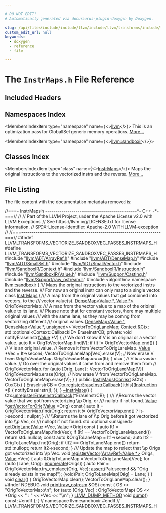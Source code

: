 ```yaml
---

# DO NOT EDIT!
# Automatically generated via docusaurus-plugin-doxygen by Doxygen.

slug: /api/files/include/include/llvm/include/llvm/transforms/include/llvm/transforms/vectorize/include/llvm/transforms/vectorize/sandboxvectorizer/instrmaps-h
custom_edit_url: null
keywords:
  - doxygen
  - reference
  - file

---
```





# The `InstrMaps.h` File Reference

<DoxygenPage pluginConfig={pluginConfig}>



## Included Headers

<IncludesList>
<IncludesListItem
  filePath="llvm/ADT/ArrayRef.h"
  permalink="/docs/api/files/include/include/llvm/include/llvm/adt/arrayref-h"
  isLocal="true" />
<IncludesListItem
  filePath="llvm/ADT/DenseMap.h"
  permalink="/docs/api/files/include/include/llvm/include/llvm/adt/densemap-h"
  isLocal="true" />
<IncludesListItem
  filePath="llvm/ADT/SmallSet.h"
  permalink="/docs/api/files/include/include/llvm/include/llvm/adt/smallset-h"
  isLocal="true" />
<IncludesListItem
  filePath="llvm/ADT/SmallVector.h"
  permalink="/docs/api/files/include/include/llvm/include/llvm/adt/smallvector-h"
  isLocal="true" />
<IncludesListItem
  filePath="llvm/SandboxIR/Context.h"
  permalink="/docs/api/files/include/include/llvm/include/llvm/sandboxir/context-h"
  isLocal="true" />
<IncludesListItem
  filePath="llvm/SandboxIR/Instruction.h"
  permalink="/docs/api/files/include/include/llvm/include/llvm/sandboxir/instruction-h"
  isLocal="true" />
<IncludesListItem
  filePath="llvm/SandboxIR/Value.h"
  permalink="/docs/api/files/include/include/llvm/include/llvm/sandboxir/value-h"
  isLocal="true" />
<IncludesListItem
  filePath="llvm/Support/Casting.h"
  permalink="/docs/api/files/include/include/llvm/include/llvm/support/casting-h"
  isLocal="true" />
<IncludesListItem
  filePath="llvm/Support/raw_ostream.h"
  permalink="/docs/api/files/include/include/llvm/include/llvm/support/raw-ostream-h"
  isLocal="true" />
<IncludesListItem
  filePath="algorithm"
  permalink=""
  isLocal="false" />
</IncludesList>

## Namespaces Index

<MembersIndex>

<MembersIndexItem
  type="namespace"
  name={<><a href="/docs/api/namespaces/llvm">llvm</a></>}>
This is an optimization pass for GlobalISel generic memory operations. <a href="/docs/api/namespaces/llvm/#details">More...</a>
</MembersIndexItem>

<MembersIndexItem
  type="namespace"
  name={<><a href="/docs/api/namespaces/llvm/sandboxir">llvm::sandboxir</a></>}>
</MembersIndexItem>

</MembersIndex>

## Classes Index

<MembersIndex>

<MembersIndexItem
  type="class"
  name={<><a href="/docs/api/classes/llvm/sandboxir/instrmaps">InstrMaps</a></>}>
Maps the original instructions to the vectorized instrs and the reverse. <a href="/docs/api/classes/llvm/sandboxir/instrmaps/#details">More...</a>
</MembersIndexItem>

</MembersIndex>


## File Listing

The file content with the documentation metadata removed is:

<ProgramListing>

<Link id="l00001" /><CodeLine lineNumber="1"><Highlight kind="comment">//===- InstrMaps.h ----------------------------------------------&#42;- C++ -&#42;-===//</Highlight><Highlight kind="normal"></Highlight></CodeLine>
<Link id="l00002" /><CodeLine lineNumber="2"><Highlight kind="normal"></Highlight><Highlight kind="comment">//</Highlight><Highlight kind="normal"></Highlight></CodeLine>
<Link id="l00003" /><CodeLine lineNumber="3"><Highlight kind="normal"></Highlight><Highlight kind="comment">// Part of the LLVM Project, under the Apache License v2.0 with LLVM Exceptions.</Highlight><Highlight kind="normal"></Highlight></CodeLine>
<Link id="l00004" /><CodeLine lineNumber="4"><Highlight kind="normal"></Highlight><Highlight kind="comment">// See https://llvm.org/LICENSE.txt for license information.</Highlight><Highlight kind="normal"></Highlight></CodeLine>
<Link id="l00005" /><CodeLine lineNumber="5"><Highlight kind="normal"></Highlight><Highlight kind="comment">// SPDX-License-Identifier: Apache-2.0 WITH LLVM-exception</Highlight><Highlight kind="normal"></Highlight></CodeLine>
<Link id="l00006" /><CodeLine lineNumber="6"><Highlight kind="normal"></Highlight><Highlight kind="comment">//</Highlight><Highlight kind="normal"></Highlight></CodeLine>
<Link id="l00007" /><CodeLine lineNumber="7"><Highlight kind="normal"></Highlight><Highlight kind="comment">//===----------------------------------------------------------------------===//</Highlight><Highlight kind="normal"></Highlight></CodeLine>
<Link id="l00008" /><CodeLine lineNumber="8"><Highlight kind="normal"></Highlight></CodeLine>
<Link id="l00009" /><CodeLine lineNumber="9"><Highlight kind="normal"></Highlight><Highlight kind="preprocessor">#ifndef LLVM&#95;TRANSFORMS&#95;VECTORIZE&#95;SANDBOXVEC&#95;PASSES&#95;INSTRMAPS&#95;H</Highlight><Highlight kind="normal"></Highlight></CodeLine>
<Link id="l00010" /><CodeLine lineNumber="10"><Highlight kind="normal"></Highlight><Highlight kind="preprocessor">#define LLVM&#95;TRANSFORMS&#95;VECTORIZE&#95;SANDBOXVEC&#95;PASSES&#95;INSTRMAPS&#95;H</Highlight><Highlight kind="normal"></Highlight></CodeLine>
<Link id="l00011" /><CodeLine lineNumber="11"><Highlight kind="normal"></Highlight></CodeLine>
<Link id="l00012" /><CodeLine lineNumber="12"><Highlight kind="normal"></Highlight><Highlight kind="preprocessor">#include &quot;<a href="/docs/api/files/include/include/llvm/include/llvm/adt/arrayref-h">llvm/ADT/ArrayRef.h</a>&quot;</Highlight><Highlight kind="normal"></Highlight></CodeLine>
<Link id="l00013" /><CodeLine lineNumber="13"><Highlight kind="normal"></Highlight><Highlight kind="preprocessor">#include &quot;<a href="/docs/api/files/include/include/llvm/include/llvm/adt/densemap-h">llvm/ADT/DenseMap.h</a>&quot;</Highlight><Highlight kind="normal"></Highlight></CodeLine>
<Link id="l00014" /><CodeLine lineNumber="14"><Highlight kind="normal"></Highlight><Highlight kind="preprocessor">#include &quot;<a href="/docs/api/files/include/include/llvm/include/llvm/adt/smallset-h">llvm/ADT/SmallSet.h</a>&quot;</Highlight><Highlight kind="normal"></Highlight></CodeLine>
<Link id="l00015" /><CodeLine lineNumber="15"><Highlight kind="normal"></Highlight><Highlight kind="preprocessor">#include &quot;<a href="/docs/api/files/include/include/llvm/include/llvm/adt/smallvector-h">llvm/ADT/SmallVector.h</a>&quot;</Highlight><Highlight kind="normal"></Highlight></CodeLine>
<Link id="l00016" /><CodeLine lineNumber="16"><Highlight kind="normal"></Highlight><Highlight kind="preprocessor">#include &quot;<a href="/docs/api/files/include/include/llvm/include/llvm/sandboxir/context-h">llvm/SandboxIR/Context.h</a>&quot;</Highlight><Highlight kind="normal"></Highlight></CodeLine>
<Link id="l00017" /><CodeLine lineNumber="17"><Highlight kind="normal"></Highlight><Highlight kind="preprocessor">#include &quot;<a href="/docs/api/files/include/include/llvm/include/llvm/sandboxir/instruction-h">llvm/SandboxIR/Instruction.h</a>&quot;</Highlight><Highlight kind="normal"></Highlight></CodeLine>
<Link id="l00018" /><CodeLine lineNumber="18"><Highlight kind="normal"></Highlight><Highlight kind="preprocessor">#include &quot;<a href="/docs/api/files/include/include/llvm/include/llvm/sandboxir/value-h">llvm/SandboxIR/Value.h</a>&quot;</Highlight><Highlight kind="normal"></Highlight></CodeLine>
<Link id="l00019" /><CodeLine lineNumber="19"><Highlight kind="normal"></Highlight><Highlight kind="preprocessor">#include &quot;<a href="/docs/api/files/include/include/llvm/include/llvm/support/casting-h">llvm/Support/Casting.h</a>&quot;</Highlight><Highlight kind="normal"></Highlight></CodeLine>
<Link id="l00020" /><CodeLine lineNumber="20"><Highlight kind="normal"></Highlight><Highlight kind="preprocessor">#include &quot;<a href="/docs/api/files/include/include/llvm/include/llvm/support/raw-ostream-h">llvm/Support/raw&#95;ostream.h</a>&quot;</Highlight><Highlight kind="normal"></Highlight></CodeLine>
<Link id="l00021" /><CodeLine lineNumber="21"><Highlight kind="normal"></Highlight><Highlight kind="preprocessor">#include &lt;algorithm&gt;</Highlight><Highlight kind="normal"></Highlight></CodeLine>
<Link id="l00022" /><CodeLine lineNumber="22"><Highlight kind="normal"></Highlight></CodeLine>
<Link id="l00023" /><CodeLine lineNumber="23"><Highlight kind="normal"></Highlight><Highlight kind="keyword">namespace </Highlight><Highlight kind="normal"><a href="/docs/api/namespaces/llvm/sandboxir">llvm::sandboxir</a> &#123;</Highlight></CodeLine>
<Link id="l00024" /><CodeLine lineNumber="24"><Highlight kind="normal"></Highlight><Highlight kind="comment"></Highlight></CodeLine>
<Link id="l00025" /><CodeLine lineNumber="25"><Highlight kind="comment">/// Maps the original instructions to the vectorized instrs and the reverse.</Highlight></CodeLine>
<Link id="l00026" /><CodeLine lineNumber="26"><Highlight kind="comment">/// For now an original instr can only map to a single vector.</Highlight><Highlight kind="normal"></Highlight></CodeLine>
<Link id="l00027" /><CodeLine lineNumber="27" lineLink="/docs/api/classes/llvm/sandboxir/instrmaps"><Highlight kind="normal"></Highlight><Highlight kind="keyword">class </Highlight><Highlight kind="normal"><a href="/docs/api/classes/llvm/sandboxir/instrmaps/#a7bf12610477709df7bfb4c240789368a">InstrMaps</a> &#123;</Highlight><Highlight kind="comment"></Highlight></CodeLine>
<Link id="l00028" /><CodeLine lineNumber="28"><Highlight kind="comment">  /// A map from the original values that got combined into vectors, to the</Highlight></CodeLine>
<Link id="l00029" /><CodeLine lineNumber="29"><Highlight kind="comment">  /// vector value(s).</Highlight><Highlight kind="normal"></Highlight></CodeLine>
<Link id="l00030" /><CodeLine lineNumber="30"><Highlight kind="normal">  <a href="/docs/api/classes/llvm/densemap">DenseMap&lt;Value &#42;, Value &#42;&gt;</a> OrigToVectorMap;</Highlight><Highlight kind="comment"></Highlight></CodeLine>
<Link id="l00031" /><CodeLine lineNumber="31"><Highlight kind="comment">  /// A map from the vector value to a map of the original value to its lane.</Highlight></CodeLine>
<Link id="l00032" /><CodeLine lineNumber="32"><Highlight kind="comment">  /// Please note that for constant vectors, there may multiple original values</Highlight></CodeLine>
<Link id="l00033" /><CodeLine lineNumber="33"><Highlight kind="comment">  /// with the same lane, as they may be coming from vectorizing different</Highlight></CodeLine>
<Link id="l00034" /><CodeLine lineNumber="34"><Highlight kind="comment">  /// original values.</Highlight><Highlight kind="normal"></Highlight></CodeLine>
<Link id="l00035" /><CodeLine lineNumber="35"><Highlight kind="normal">  <a href="/docs/api/classes/llvm/densemap">DenseMap&lt;Value &#42;, DenseMap&lt;Value &#42;, unsigned&gt;</a>&gt; VectorToOrigLaneMap;</Highlight></CodeLine>
<Link id="l00036" /><CodeLine lineNumber="36"><Highlight kind="normal">  <a href="/docs/api/classes/llvm/sandboxir/context">Context</a> &amp;Ctx;</Highlight></CodeLine>
<Link id="l00037" /><CodeLine lineNumber="37"><Highlight kind="normal">  std::optional&lt;Context::CallbackID&gt; EraseInstrCB;</Highlight></CodeLine>
<Link id="l00038" /><CodeLine lineNumber="38"><Highlight kind="normal"></Highlight></CodeLine>
<Link id="l00039" /><CodeLine lineNumber="39"><Highlight kind="normal"></Highlight><Highlight kind="keyword">private</Highlight><Highlight kind="normal">:</Highlight></CodeLine>
<Link id="l00040" /><CodeLine lineNumber="40"><Highlight kind="normal">  </Highlight><Highlight kind="keywordtype">void</Highlight><Highlight kind="normal"> notifyEraseInstr(<a href="/docs/api/classes/llvm/sandboxir/value">Value</a> &#42;V) &#123;</Highlight></CodeLine>
<Link id="l00041" /><CodeLine lineNumber="41"><Highlight kind="normal">    </Highlight><Highlight kind="comment">// We don&#39;t know if V is an original or a vector value.</Highlight><Highlight kind="normal"></Highlight></CodeLine>
<Link id="l00042" /><CodeLine lineNumber="42"><Highlight kind="normal">    </Highlight><Highlight kind="keyword">auto</Highlight><Highlight kind="normal"> It = OrigToVectorMap.find(V);</Highlight></CodeLine>
<Link id="l00043" /><CodeLine lineNumber="43"><Highlight kind="normal">    </Highlight><Highlight kind="keywordflow">if</Highlight><Highlight kind="normal"> (It != OrigToVectorMap.end()) &#123;</Highlight></CodeLine>
<Link id="l00044" /><CodeLine lineNumber="44"><Highlight kind="normal">      </Highlight><Highlight kind="comment">// V is an original value.</Highlight><Highlight kind="normal"></Highlight></CodeLine>
<Link id="l00045" /><CodeLine lineNumber="45"><Highlight kind="normal">      </Highlight><Highlight kind="comment">// Remove it from VectorToOrigLaneMap.</Highlight><Highlight kind="normal"></Highlight></CodeLine>
<Link id="l00046" /><CodeLine lineNumber="46"><Highlight kind="normal">      <a href="/docs/api/classes/llvm/sandboxir/value">Value</a> &#42;Vec = It-&gt;second;</Highlight></CodeLine>
<Link id="l00047" /><CodeLine lineNumber="47"><Highlight kind="normal">      VectorToOrigLaneMap&#91;Vec&#93;.erase(V);</Highlight></CodeLine>
<Link id="l00048" /><CodeLine lineNumber="48"><Highlight kind="normal">      </Highlight><Highlight kind="comment">// Now erase V from OrigToVectorMap.</Highlight><Highlight kind="normal"></Highlight></CodeLine>
<Link id="l00049" /><CodeLine lineNumber="49"><Highlight kind="normal">      OrigToVectorMap.erase(It);</Highlight></CodeLine>
<Link id="l00050" /><CodeLine lineNumber="50"><Highlight kind="normal">    &#125; </Highlight><Highlight kind="keywordflow">else</Highlight><Highlight kind="normal"> &#123;</Highlight></CodeLine>
<Link id="l00051" /><CodeLine lineNumber="51"><Highlight kind="normal">      </Highlight><Highlight kind="comment">// V is a vector value.</Highlight><Highlight kind="normal"></Highlight></CodeLine>
<Link id="l00052" /><CodeLine lineNumber="52"><Highlight kind="normal">      </Highlight><Highlight kind="comment">// Go over the original values it came from and remove them from</Highlight><Highlight kind="normal"></Highlight></CodeLine>
<Link id="l00053" /><CodeLine lineNumber="53"><Highlight kind="normal">      </Highlight><Highlight kind="comment">// OrigToVectorMap.</Highlight><Highlight kind="normal"></Highlight></CodeLine>
<Link id="l00054" /><CodeLine lineNumber="54"><Highlight kind="normal">      </Highlight><Highlight kind="keywordflow">for</Highlight><Highlight kind="normal"> (</Highlight><Highlight kind="keyword">auto</Highlight><Highlight kind="normal"> &#91;Orig, Lane&#93; : VectorToOrigLaneMap&#91;V&#93;)</Highlight></CodeLine>
<Link id="l00055" /><CodeLine lineNumber="55"><Highlight kind="normal">        OrigToVectorMap.erase(Orig);</Highlight></CodeLine>
<Link id="l00056" /><CodeLine lineNumber="56"><Highlight kind="normal">      </Highlight><Highlight kind="comment">// Now erase V from VectorToOrigLaneMap.</Highlight><Highlight kind="normal"></Highlight></CodeLine>
<Link id="l00057" /><CodeLine lineNumber="57"><Highlight kind="normal">      VectorToOrigLaneMap.erase(V);</Highlight></CodeLine>
<Link id="l00058" /><CodeLine lineNumber="58"><Highlight kind="normal">    &#125;</Highlight></CodeLine>
<Link id="l00059" /><CodeLine lineNumber="59"><Highlight kind="normal">  &#125;</Highlight></CodeLine>
<Link id="l00060" /><CodeLine lineNumber="60"><Highlight kind="normal"></Highlight></CodeLine>
<Link id="l00061" /><CodeLine lineNumber="61"><Highlight kind="normal"></Highlight><Highlight kind="keyword">public</Highlight><Highlight kind="normal">:</Highlight></CodeLine>
<Link id="l00062" /><CodeLine lineNumber="62" lineLink="/docs/api/classes/llvm/sandboxir/instrmaps/#a7bf12610477709df7bfb4c240789368a"><Highlight kind="normal">  <a href="/docs/api/classes/llvm/sandboxir/instrmaps/#a7bf12610477709df7bfb4c240789368a">InstrMaps</a>(<a href="/docs/api/classes/llvm/sandboxir/context">Context</a> &amp;Ctx) : Ctx(Ctx) &#123;</Highlight></CodeLine>
<Link id="l00063" /><CodeLine lineNumber="63"><Highlight kind="normal">    EraseInstrCB = Ctx.<a href="/docs/api/classes/llvm/sandboxir/context/#af6d2670f4ff31e843f297ce7d3f7e157">registerEraseInstrCallback</a>(</Highlight></CodeLine>
<Link id="l00064" /><CodeLine lineNumber="64"><Highlight kind="normal">        &#91;</Highlight><Highlight kind="keyword">this</Highlight><Highlight kind="normal">&#93;(<a href="/docs/api/classes/llvm/sandboxir/instruction">Instruction</a> &#42;<a href="/docs/api/files/lib/lib/support/md5-cpp/#ac0eafdc9ee161b71e7af98af736952fd">I</a>) &#123; notifyEraseInstr(<a href="/docs/api/files/lib/lib/support/md5-cpp/#ac0eafdc9ee161b71e7af98af736952fd">I</a>); &#125;);</Highlight></CodeLine>
<Link id="l00065" /><CodeLine lineNumber="65"><Highlight kind="normal">  &#125;</Highlight></CodeLine>
<Link id="l00066" /><CodeLine lineNumber="66" lineLink="/docs/api/classes/llvm/sandboxir/instrmaps/#ac7a43f73f4cda27d7bd171b5680403b6"><Highlight kind="normal">  <a href="/docs/api/classes/llvm/sandboxir/instrmaps/#ac7a43f73f4cda27d7bd171b5680403b6">~InstrMaps</a>() &#123; Ctx.<a href="/docs/api/classes/llvm/sandboxir/context/#aee83fd7e06567cc8d42c29f899322e67">unregisterEraseInstrCallback</a>(&#42;EraseInstrCB); &#125;</Highlight><Highlight kind="comment"></Highlight></CodeLine>
<Link id="l00067" /><CodeLine lineNumber="67"><Highlight kind="comment">  /// \\Returns the vector value that we got from vectorizing \\p Orig, or</Highlight></CodeLine>
<Link id="l00068" /><CodeLine lineNumber="68"><Highlight kind="comment">  /// nullptr if not found.</Highlight><Highlight kind="normal"></Highlight></CodeLine>
<Link id="l00069" /><CodeLine lineNumber="69" lineLink="/docs/api/classes/llvm/sandboxir/instrmaps/#a2a0983417dcb8366c7c878e44f20e40c"><Highlight kind="normal">  <a href="/docs/api/classes/llvm/sandboxir/value">Value</a> &#42;<a href="/docs/api/classes/llvm/sandboxir/instrmaps/#a2a0983417dcb8366c7c878e44f20e40c">getVectorForOrig</a>(<a href="/docs/api/classes/llvm/sandboxir/value">Value</a> &#42;Orig)</Highlight><Highlight kind="keyword"> const </Highlight><Highlight kind="normal">&#123;</Highlight></CodeLine>
<Link id="l00070" /><CodeLine lineNumber="70"><Highlight kind="normal">    </Highlight><Highlight kind="keyword">auto</Highlight><Highlight kind="normal"> It = OrigToVectorMap.find(Orig);</Highlight></CodeLine>
<Link id="l00071" /><CodeLine lineNumber="71"><Highlight kind="normal">    </Highlight><Highlight kind="keywordflow">return</Highlight><Highlight kind="normal"> It != OrigToVectorMap.end() ? It-&gt;second : </Highlight><Highlight kind="keyword">nullptr</Highlight><Highlight kind="normal">;</Highlight></CodeLine>
<Link id="l00072" /><CodeLine lineNumber="72"><Highlight kind="normal">  &#125;</Highlight><Highlight kind="comment"></Highlight></CodeLine>
<Link id="l00073" /><CodeLine lineNumber="73"><Highlight kind="comment">  /// \\Returns the lane of \\p Orig before it got vectorized into \\p Vec, or</Highlight></CodeLine>
<Link id="l00074" /><CodeLine lineNumber="74"><Highlight kind="comment">  /// nullopt if not found.</Highlight><Highlight kind="normal"></Highlight></CodeLine>
<Link id="l00075" /><CodeLine lineNumber="75" lineLink="/docs/api/classes/llvm/sandboxir/instrmaps/#afb20488cebf440f02755a36a8626399a"><Highlight kind="normal">  std::optional&lt;unsigned&gt; <a href="/docs/api/classes/llvm/sandboxir/instrmaps/#afb20488cebf440f02755a36a8626399a">getOrigLane</a>(<a href="/docs/api/classes/llvm/sandboxir/value">Value</a> &#42;Vec, <a href="/docs/api/classes/llvm/sandboxir/value">Value</a> &#42;Orig)</Highlight><Highlight kind="keyword"> const </Highlight><Highlight kind="normal">&#123;</Highlight></CodeLine>
<Link id="l00076" /><CodeLine lineNumber="76"><Highlight kind="normal">    </Highlight><Highlight kind="keyword">auto</Highlight><Highlight kind="normal"> It1 = VectorToOrigLaneMap.find(Vec);</Highlight></CodeLine>
<Link id="l00077" /><CodeLine lineNumber="77"><Highlight kind="normal">    </Highlight><Highlight kind="keywordflow">if</Highlight><Highlight kind="normal"> (It1 == VectorToOrigLaneMap.end())</Highlight></CodeLine>
<Link id="l00078" /><CodeLine lineNumber="78"><Highlight kind="normal">      </Highlight><Highlight kind="keywordflow">return</Highlight><Highlight kind="normal"> std::nullopt;</Highlight></CodeLine>
<Link id="l00079" /><CodeLine lineNumber="79"><Highlight kind="normal">    </Highlight><Highlight kind="keyword">const</Highlight><Highlight kind="normal"> </Highlight><Highlight kind="keyword">auto</Highlight><Highlight kind="normal"> &amp;OrigToLaneMap = It1-&gt;second;</Highlight></CodeLine>
<Link id="l00080" /><CodeLine lineNumber="80"><Highlight kind="normal">    </Highlight><Highlight kind="keyword">auto</Highlight><Highlight kind="normal"> It2 = OrigToLaneMap.find(Orig);</Highlight></CodeLine>
<Link id="l00081" /><CodeLine lineNumber="81"><Highlight kind="normal">    </Highlight><Highlight kind="keywordflow">if</Highlight><Highlight kind="normal"> (It2 == OrigToLaneMap.end())</Highlight></CodeLine>
<Link id="l00082" /><CodeLine lineNumber="82"><Highlight kind="normal">      </Highlight><Highlight kind="keywordflow">return</Highlight><Highlight kind="normal"> std::nullopt;</Highlight></CodeLine>
<Link id="l00083" /><CodeLine lineNumber="83"><Highlight kind="normal">    </Highlight><Highlight kind="keywordflow">return</Highlight><Highlight kind="normal"> It2-&gt;second;</Highlight></CodeLine>
<Link id="l00084" /><CodeLine lineNumber="84"><Highlight kind="normal">  &#125;</Highlight><Highlight kind="comment"></Highlight></CodeLine>
<Link id="l00085" /><CodeLine lineNumber="85"><Highlight kind="comment">  /// Update the map to reflect that \\p Origs got vectorized into \\p Vec.</Highlight><Highlight kind="normal"></Highlight></CodeLine>
<Link id="l00086" /><CodeLine lineNumber="86" lineLink="/docs/api/classes/llvm/sandboxir/instrmaps/#a55250423267861670a8cf37ece246fc4"><Highlight kind="normal">  </Highlight><Highlight kind="keywordtype">void</Highlight><Highlight kind="normal"> <a href="/docs/api/classes/llvm/sandboxir/instrmaps/#a55250423267861670a8cf37ece246fc4">registerVector</a>(<a href="/docs/api/classes/llvm/arrayref">ArrayRef&lt;Value &#42;&gt;</a> Origs, <a href="/docs/api/classes/llvm/sandboxir/value">Value</a> &#42;Vec) &#123;</Highlight></CodeLine>
<Link id="l00087" /><CodeLine lineNumber="87"><Highlight kind="normal">    </Highlight><Highlight kind="keyword">auto</Highlight><Highlight kind="normal"> &amp;OrigToLaneMap = VectorToOrigLaneMap&#91;Vec&#93;;</Highlight></CodeLine>
<Link id="l00088" /><CodeLine lineNumber="88"><Highlight kind="normal">    </Highlight><Highlight kind="keywordflow">for</Highlight><Highlight kind="normal"> (</Highlight><Highlight kind="keyword">auto</Highlight><Highlight kind="normal"> &#91;Lane, Orig&#93; : <a href="/docs/api/namespaces/llvm/#a206e2134ddd2312c3488d0632d98f554">enumerate</a>(Origs)) &#123;</Highlight></CodeLine>
<Link id="l00089" /><CodeLine lineNumber="89"><Highlight kind="normal">      </Highlight><Highlight kind="keyword">auto</Highlight><Highlight kind="normal"> Pair = OrigToVectorMap.try&#95;emplace(Orig, Vec);</Highlight></CodeLine>
<Link id="l00090" /><CodeLine lineNumber="90"><Highlight kind="normal">      <a href="/docs/api/files/lib/lib/target/lib/target/amdgpu/silowercontrolflow-cpp/#a4868c5d81c5ccc98c47aeab6244346a0">assert</a>(Pair.second &amp;&amp; </Highlight><Highlight kind="stringliteral">&quot;Orig already exists in the map!&quot;</Highlight><Highlight kind="normal">);</Highlight></CodeLine>
<Link id="l00091" /><CodeLine lineNumber="91"><Highlight kind="normal">      (void)Pair;</Highlight></CodeLine>
<Link id="l00092" /><CodeLine lineNumber="92"><Highlight kind="normal">      OrigToLaneMap&#91;Orig&#93; = Lane;</Highlight></CodeLine>
<Link id="l00093" /><CodeLine lineNumber="93"><Highlight kind="normal">    &#125;</Highlight></CodeLine>
<Link id="l00094" /><CodeLine lineNumber="94"><Highlight kind="normal">  &#125;</Highlight></CodeLine>
<Link id="l00095" /><CodeLine lineNumber="95" lineLink="/docs/api/classes/llvm/sandboxir/instrmaps/#adb74cd058cd5fa4c33632f234580bdf1"><Highlight kind="normal">  </Highlight><Highlight kind="keywordtype">void</Highlight><Highlight kind="normal"> <a href="/docs/api/classes/llvm/sandboxir/instrmaps/#adb74cd058cd5fa4c33632f234580bdf1">clear</a>() &#123;</Highlight></CodeLine>
<Link id="l00096" /><CodeLine lineNumber="96"><Highlight kind="normal">    OrigToVectorMap.clear();</Highlight></CodeLine>
<Link id="l00097" /><CodeLine lineNumber="97"><Highlight kind="normal">    VectorToOrigLaneMap.clear();</Highlight></CodeLine>
<Link id="l00098" /><CodeLine lineNumber="98"><Highlight kind="normal">  &#125;</Highlight></CodeLine>
<Link id="l00099" /><CodeLine lineNumber="99"><Highlight kind="normal"></Highlight><Highlight kind="preprocessor">#ifndef NDEBUG</Highlight><Highlight kind="normal"></Highlight></CodeLine>
<Link id="l00100" /><CodeLine lineNumber="100" lineLink="/docs/api/classes/llvm/sandboxir/instrmaps/#a52a70599d8efcc228504b212b490f8ae"><Highlight kind="normal">  </Highlight><Highlight kind="keywordtype">void</Highlight><Highlight kind="normal"> <a href="/docs/api/classes/llvm/sandboxir/instrmaps/#a52a70599d8efcc228504b212b490f8ae">print</a>(<a href="/docs/api/classes/llvm/raw-ostream">raw&#95;ostream</a> &amp;OS)</Highlight><Highlight kind="keyword"> const </Highlight><Highlight kind="normal">&#123;</Highlight></CodeLine>
<Link id="l00101" /><CodeLine lineNumber="101"><Highlight kind="normal">    OS &lt;&lt; </Highlight><Highlight kind="stringliteral">&quot;OrigToVectorMap:\\n&quot;</Highlight><Highlight kind="normal">;</Highlight></CodeLine>
<Link id="l00102" /><CodeLine lineNumber="102"><Highlight kind="normal">    </Highlight><Highlight kind="keywordflow">for</Highlight><Highlight kind="normal"> (</Highlight><Highlight kind="keyword">auto</Highlight><Highlight kind="normal"> &#91;Orig, Vec&#93; : OrigToVectorMap)</Highlight></CodeLine>
<Link id="l00103" /><CodeLine lineNumber="103"><Highlight kind="normal">      OS &lt;&lt; &#42;Orig &lt;&lt; </Highlight><Highlight kind="stringliteral">&quot; : &quot;</Highlight><Highlight kind="normal"> &lt;&lt; &#42;Vec &lt;&lt; </Highlight><Highlight kind="stringliteral">&quot;\\n&quot;</Highlight><Highlight kind="normal">;</Highlight></CodeLine>
<Link id="l00104" /><CodeLine lineNumber="104"><Highlight kind="normal">  &#125;</Highlight></CodeLine>
<Link id="l00105" /><CodeLine lineNumber="105"><Highlight kind="normal">  <a href="/docs/api/files/include/include/llvm/include/llvm/support/compiler-h/#aa863693eef567397d9c292da5bf22d34">LLVM&#95;DUMP&#95;METHOD</a> </Highlight><Highlight kind="keywordtype">void</Highlight><Highlight kind="normal"> <a href="/docs/api/classes/llvm/sandboxir/instrmaps/#adc5924844fa09be08d59adb75ad1f951">dump</a>() </Highlight><Highlight kind="keyword">const</Highlight><Highlight kind="normal">;</Highlight></CodeLine>
<Link id="l00106" /><CodeLine lineNumber="106"><Highlight kind="normal"></Highlight><Highlight kind="preprocessor">#endif</Highlight><Highlight kind="normal"></Highlight></CodeLine>
<Link id="l00107" /><CodeLine lineNumber="107"><Highlight kind="normal">&#125;;</Highlight></CodeLine>
<Link id="l00108" /><CodeLine lineNumber="108"><Highlight kind="normal">&#125; </Highlight><Highlight kind="comment">// namespace llvm::sandboxir</Highlight><Highlight kind="normal"></Highlight></CodeLine>
<Link id="l00109" /><CodeLine lineNumber="109"><Highlight kind="normal"></Highlight></CodeLine>
<Link id="l00110" /><CodeLine lineNumber="110"><Highlight kind="normal"></Highlight><Highlight kind="preprocessor">#endif </Highlight><Highlight kind="comment">// LLVM&#95;TRANSFORMS&#95;VECTORIZE&#95;SANDBOXVEC&#95;PASSES&#95;INSTRMAPS&#95;H</Highlight><Highlight kind="normal"></Highlight></CodeLine>

</ProgramListing>

</DoxygenPage>
